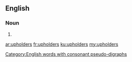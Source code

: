 ==English==

===Noun===
{{head|en|plural}}

# {{plural of|upholder|lang=en}}

[[Category:English words with consonant pseudo-digraphs]]

[[ar:upholders]]
[[fr:upholders]]
[[ku:upholders]]
[[my:upholders]]